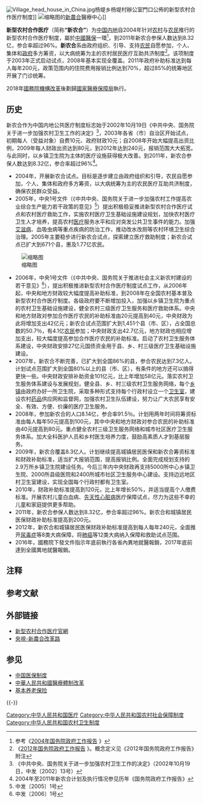 [[File:Village_head_house_in_China.jpg|thumb]]杨堤乡杨堤村辦公室門口公佈的新型农村合作医疗制度]]
[[File:Ministry_of_healthcare_of_pingtan.JPG|缩略图]]的[[新農合|新農合]]醫療中心]]

'''新型农村合作医疗'''（简称'''“新农合”'''）为[[中国内地|中国内地]]自2004年针对[[农村|农村]]与[[农民|农民]]推行的新型农村合作医疗制度，屬於[[中國醫保|中國醫保]]一環<ref>参考《[http://www.gov.cn/test/2006-02/16/content_201193.htm 2004年国务院政府工作报告] {{Wayback|url=http://www.gov.cn/test/2006-02/16/content_201193.htm |date=20210117002818 }}》</ref>，到2011年新农合参保人数达到8.32亿，参合率超过96%。'''新农合'''系由政府组织、引导、支持[[农民|农民]]自愿参加，个人、集体和[[政府|政府]]多方筹资，以大病统筹为主的农村居民医疗互助共济制度<ref>《[http://news.shangdu.com/gaoqing/20120316/363_5594244_15.shtml 2012年国务院政府工作报告] {{webarchive|url=https://web.archive.org/web/20141014102334/http://news.shangdu.com/gaoqing/20120316/363_5594244_15.shtml |date=2014-10-14 }}》。概念定义见《2012年国务院政府工作报告》附注</ref>。该项制度于2003年正式启动试点，2008年基本实现全覆盖。2011年政府补助标准达到每人每年200元，政策范围内的住院费用报销比例达到70%，超过85%的统筹地区开展了门诊统筹。

2018年[[國務院機構改革|國務院機構改革]]後劃歸[[國家醫療保障局|國家醫療保障局]]執行。

== 历史 ==
新农合作为中国内地公共医疗制度标志始于2002年10月19日《中共中央、国务院关于进一步加强农村卫生工作的决定》<ref>《中共中央、国务院关于进一步加强农村卫生工作的决定》（2002年10月19日，中发〔2002〕13号）</ref>，2003年各省（市）自治区开始试点，初期每人（受益对象）自费10元、政府财政10元；自2008年开始大幅提高出资比例，2009年每人财政出资达到80元，到2012年达到240元，报销范围大大拓宽。与此同时，以乡镇卫生院为主体的医疗设施获得极大改善。到2011年，新农合参保人数达到8.32亿，参合率超过96%<ref>2004年至2011年新农合计划及执行情况参见历年《国务院政府工作报告》</ref>。
* 2004年，开展新农合试点。目标是逐步建立由政府组织和引导，农民自愿参加，个人、集体和政府多方筹资，以大病统筹为主的农民医疗互助共济制度，确保农民群众受益。
* 2005年，中央1号文件（《中共中央、国务院关于进一步加强农村工作提高农业综合生产能力若干政策的意见》<ref>中发〔2005〕1号</ref>）提出积极稳妥推进新型农村合作医疗试点和农村医疗救助工作，实施农村医疗卫生基础设施建设规划，加快农村医疗卫生人才培养，提高农村[[医疗|医疗]]服务水平和应对突发公共卫生事件的能力。加强[[艾滋病|艾滋病]]、血吸虫病等重点疾病的防治工作，推动改水改厕等农村环境卫生综合治理。2005年主要稳步进行新农合试点，探索建立医疗救助制度；新农合试点已扩大到671个县，惠及1.77亿农民。
[[File:Huizhoucenterhospital.JPG|缩略图]]
* 2006年，中央1号文件（《中共中央、国务院关于推进社会主义新农村建设的若干意见》<ref>中发〔2006〕1号</ref>），提出积极推进新型农村合作医疗制度试点工作，从2006年起，中央和地方财政较大幅度提高补助标准，到2008年在全国农村基本普及新型农村合作医疗制度。各级政府要不断增加投入，加强以乡镇卫生院为重点的农村卫生基础设施建设，健全农村三级医疗卫生服务和医疗救助体系。中央和地方财政对参加合作医疗农民的补助标准由20元提高到40元，中央财政为此将增加支出42亿元；新农合试点范围扩大到1,451个县（市、区），占全国总数的50.7％，有4.1亿[[农民|农民]]参加；中央财政支出42.7亿元，地方财政也相应增加支出，较大幅度提高参加合作医疗农民的补助标准。启动了农村卫生服务体系建设，中央财政安排27亿元国债资金用于县、乡、村三级医疗卫生基础设施建设。
* 2007年，新农合不断完善，已扩大到全国86%的县，参合农民达到7.3亿人。计划试点范围扩大到全国80%以上的县（市、区），有条件的地方还可以搞得更快一些。中央财政安排补助资金101亿元，比上年增加58亿元。落实农村卫生服务体系建设与发展规划，健全县、乡、村三级农村卫生服务网络，每个[[乡镇|乡镇]]由政府办好一所卫生院，采取多种形式支持每个行政村设立一个[[卫生室|卫生室]]，建设农村[[药品|药品]]供应网和监督网，加强农村卫生队伍建设，努力让广大农民享有安全、有效、方便、价廉的医疗卫生服务。
* 2008年，参加新农合的人口8.14亿，参合率91.5％。计划用两年时间将筹资标准由每人每年50元提高到100元，其中中央和地方财政对参合农民的补助标准由40元提高到80元。重点健全农村三级卫生服务网络和城市社区医疗卫生服务体系。加大全科医护人员和乡村医生培养力度，鼓励高素质人才到基层服务。
* 2009年，新农合覆盖8.3亿人。计划继续提高城镇居民医保和新农合筹资标准和财政补助标准，适当扩大报销范围，提高报销比例。全面完成规划支持的2.9万所乡镇卫生院建设任务。今后三年内中央财政再支持5000所中心乡镇卫生院、2000所县级医院和2400所城市社区卫生服务中心建设。支持边远地区村卫生室建设，实现全国每个行政村都有卫生室。
* 2010年，财政补助标准提高到120元，比上年增长50%，并适当提高个人缴费标准。开展农村儿童白血病、[[先天性心脏病|先天性心脏病]]医疗保障试点，尽力为这些不幸的儿童和家庭提供更多帮助。
* 2011年，新农合参保人数达到8.32亿，参合率超过96%。新农合和城镇居民医保财政补助标准提高到200元。
* 2012年，新农合和城镇居民医保财政补助标准提高到每人每年240元，全面推开[[尿毒症|尿毒症]]等8类大病{{NoteTag|尿毒症等8类大病（2012年国务院《政府工作报告》附注）：儿童[[白血病|白血病]]、儿童[[先天性心脏病|先天性心脏病]]、终末期[[肾病|肾病]]（[[尿毒症|尿毒症]]）、[[乳腺癌|乳腺癌]]、[[子宫颈癌|子宫颈癌]]、重性[[精神病|精神病]]、耐多药[[肺结核|肺结核]]、艾滋病机会性感染。}}保障，将[[肺癌|肺癌]]等12类大病{{NoteTag|肺癌等12类大病（2012年国务院《政府工作报告》附注）：肺癌、食道癌、胃癌、结肠癌、直肠癌、慢性粒细胞白血病、急性心肌梗塞、脑梗死、[[血友病|血友病]]、1型糖尿病、甲亢、[[唇腭裂|唇腭裂]]。}}纳入保障和救助试点范围。
* 2016年，國務院下發文件指示年底前執行各省內異地就醫報銷，2017年底前達到全國異地就醫報銷。

== 注释 ==
{{NoteFoot}}

== 参考文献 ==
{{Reflist|30em}}

== 外部链接 ==
* [http://www.hnhzyl.com/ 新型农村合作医疗官網] {{Wayback|url=http://www.hnhzyl.com/ |date=20191220172243 }}
*[https://web.archive.org/web/20150308224024/http://news.cntv.cn/2015/01/31/VIDE1422717475900343.shtml 央視-新農合改革路]

== 参见 ==
*[[中国医保制度|中国医保制度]]
*[[中華人民共和國醫療體制改革|中華人民共和國醫療體制改革]]
*[[基本养老保险|基本养老保险]]
{{-}}
{{中华人民共和国内地婚姻家庭相关证件}}

[[Category:中华人民共和国医疗|Category:中华人民共和国医疗]]
[[Category:中华人民共和国农村社会保障制度|Category:中华人民共和国农村社会保障制度]]
[[Category:中华人民共和国农村卫生制度|Category:中华人民共和国农村卫生制度]]